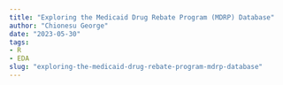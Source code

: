 ```yaml
---
title: "Exploring the Medicaid Drug Rebate Program (MDRP) Database"
author: "Chionesu George"
date: "2023-05-30"
tags:
- R
- EDA
slug: "exploring-the-medicaid-drug-rebate-program-mdrp-database"
---
```


